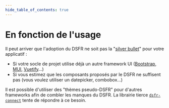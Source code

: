 ```yaml
---
hide_table_of_contents: true
---
```


# En fonction de l'usage

Il peut arriver que l'adoption du DSFR ne soit pas la "[silver bullet](https://fr.wikipedia.org/wiki/Silver_Bullet)" pour votre applicatif :

- Si votre socle de projet utilise déjà un autre framework UI ([Bootstrap](https://github.com/twbs/bootstrap), [MUI](https://github.com/mui/material-ui), [Vuetify](https://github.com/vuetifyjs/vuetify)…)
- Si vous estimez que les composants proposés par le DSFR ne suffisent pas (vous voulez utiliser un datepicker, combobox…)

Il est possible d'utiliser des "thèmes pseudo-DSFR" pour d'autres frameworks afin de combler les manques du DSFR. La librairie tierce [`dsfr-connect`](https://dsfr-connect.rame.fr/) tente de répondre à ce besoin.
